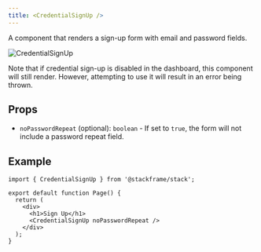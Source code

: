 ```yaml
---
title: <CredentialSignUp />
---
```


A component that renders a sign-up form with email and password fields.

![CredentialSignUp](../imgs/credential-sign-up.png)

Note that if credential sign-up is disabled in the dashboard, this component will still render. However, attempting to use it will result in an error being thrown.

## Props

- `noPasswordRepeat` (optional): `boolean` - If set to `true`, the form will not include a password repeat field.

## Example

```tsx
import { CredentialSignUp } from '@stackframe/stack';

export default function Page() {
  return (
    <div>
      <h1>Sign Up</h1>
      <CredentialSignUp noPasswordRepeat />
    </div>
  );
}
```